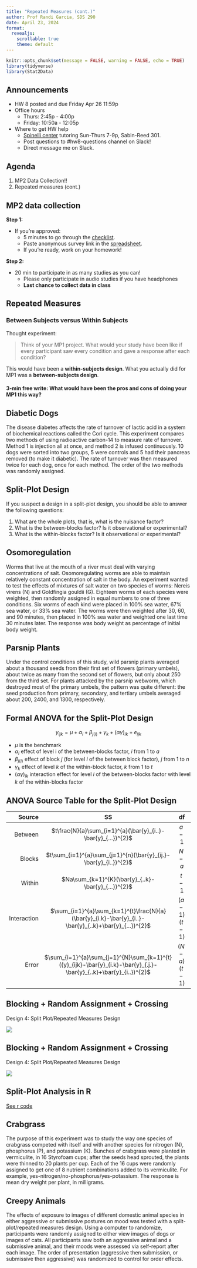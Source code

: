 ```yaml
---
title: "Repeated Measures (cont.)"
author: Prof Randi Garcia, SDS 290
date: April 23, 2024
format: 
  revealjs:
    scrollable: true
    theme: default
---
```


```r
knitr::opts_chunk$set(message = FALSE, warning = FALSE, echo = TRUE)
library(tidyverse)
library(Stat2Data)
```

## Announcements

-   HW 8 posted and due Friday Apr 26 11:59p
-   Office hours
    -   Thurs: 2:45p - 4:00p
    -   Friday: 10:50a - 12:05p
-   Where to get HW help
    -   [Spinelli center](https://www.smith.edu/qlc/tutoring.html) tutoring Sun-Thurs 7-9p, Sabin-Reed 301.
    -   Post questions to #hw8-questions channel on Slack!
    -   Direct message me on Slack.

## Agenda

1.  MP2 Data Collection!!
2.  Repeated measures (cont.)

## MP2 data collection

**Step 1:**

-   If you're approved:
    -   5 minutes to go through the [checklist](https://randilgarcia.github.io/sds290spring24/lectures/09_intro_to_blocking.html#/next-steps).
    -   Paste anonymous survey link in the [spreadsheet](https://docs.google.com/spreadsheets/d/1I-ugcxOiaXFEyQhE7jVys7cYBJ2gf9ycebU3hCm4Guo/edit#gid=0).
    -   If you're ready, work on your homework!

**Step 2:**

-   20 min to participate in as many studies as you can!
    -   Please only participate in audio studies if you have headphones
    -   **Last chance to collect data in class**

## Repeated Measures

### Between Subjects versus Within Subjects

Thought experiment:

> Think of your MP1 project. What would your study have been like if every participant saw every condition and gave a response after each condition?

This would have been a **within-subjects design**. What you actually did for MP1 was a **between-subjects design**.

#### 3-min free write: What would have been the pros and cons of doing your MP1 this way?

## Diabetic Dogs

The disease diabetes affects the rate of turnover of lactic acid in a system of biochemical reactions called the Cori cycle. This experiment compares two methods of using radioactive carbon-14 to measure rate of turnover. Method 1 is injection all at once, and method 2 is infused continuously. 10 dogs were sorted into two groups, 5 were controls and 5 had their pancreas removed (to make it diabetic). The rate of turnover was then measured twice for each dog, once for each method. The order of the two methods was randomly assigned.

## Split-Plot Design

If you suspect a design in a split-plot design, you should be able to answer the following questions:

1.  What are the whole plots, that is, what is the nuisance factor?
2.  What is the between-blocks factor? Is it observational or experimental?
3.  What is the within-blocks factor? Is it observational or experimental?

## Osomoregulation

Worms that live at the mouth of a river must deal with varying concentrations of salt. Osomoregulating worms are able to maintain relatively constant concentration of salt in the body. An experiment wanted to test the effects of mixtures of salt water on two species of worms: Nereis virens (N) and Goldfingia gouldii (G). Eighteen worms of each species were weighted, then randomly assigned in equal numbers to one of three conditions. Six worms of each kind were placed in 100% sea water, 67% sea water, or 33% sea water. The worms were then weighted after 30, 60, and 90 minutes, then placed in 100% sea water and weighted one last time 30 minutes later. The response was body weight as percentage of initial body weight.

## Parsnip Plants

Under the control conditions of this study, wild parsnip plants averaged about a thousand seeds from their first set of flowers (primary umbels), about twice as many from the second set of flowers, but only about 250 from the third set. For plants attacked by the parsnip webworm, which destroyed most of the primary umbels, the pattern was quite different: the seed production from primary, secondary, and tertiary umbels averaged about 200, 2400, and 1300, respectively.

## Formal ANOVA for the Split-Plot Design

$${y}_{ijk}={\mu}+{\alpha}_{i}+{\beta}_{j(i)}+{\gamma}_{k}+({\alpha\gamma})_{ik}+{e}_{ijk}$$

-   ${\mu}$ is the benchmark
-   ${\alpha}_{i}$ effect of level i of the between-blocks factor, $i$ from $1$ to $a$
-   ${\beta}_{j(i)}$ effect of block $j$ (for level $i$ of the between block factor), $j$ from $1$ to $n$
-   ${\gamma}_{k}$ effect of level $k$ of the within-block factor, $k$ from $1$ to $t$
-   $({\alpha\gamma})_{ik}$ interaction effect for level $i$ of the between-blocks factor with level $k$ of the within-blocks factor

## ANOVA Source Table for the Split-Plot Design

|      Source |                                                         SS                                                          |      df      |              MS               |              F               |
|--------------:|:-------------:|:-------------:|:-------------:|:-------------:|
|     Between |                            $t\frac{N}{a}\sum_{i=1}^{a}(\bar{y}_{i..}-\bar{y}_{...})^{2}$                            |    $a-1$     |  $\frac{{SS}_{A}}{{df}_{A}}$  | $\frac{{MS}_{A}}{{MS}_{B}}$  |
|      Blocks |                          $t\sum_{i=1}^{a}\sum_{j=1}^{n}(\bar{y}_{ij.}-\bar{y}_{i..})^{2}$                           |    $N-a$     |  $\frac{{SS}_{B}}{{df}_{B}}$  | $\frac{{MS}_{B}}{{MS}_{E}}$  |
|      Within |                                 $Na\sum_{k=1}^{K}(\bar{y}_{..k}-\bar{y}_{...})^{2}$                                 |    $t-1$     |  $\frac{{SS}_{T}}{{df}_{T}}$  | $\frac{{MS}_{T}}{{MS}_{E}}$  |
| Interaction |       $\sum_{i=1}^{a}\sum_{k=1}^{t}\frac{N}{a}(\bar{y}_{i.k}-\bar{y}_{i..}-\bar{y}_{..k}+\bar{y}_{...})^{2}$        | $(a-1)(t-1)$ | $\frac{{SS}_{AT}}{{df}_{AT}}$ | $\frac{{MS}_{AT}}{{MS}_{E}}$ |
|       Error | $\sum_{i=1}^{a}\sum_{j=1}^{N}\sum_{k=1}^{t}({y}_{ijk}-\bar{y}_{i.k}-\bar{y}_{.j.}-\bar{y}_{..k}+\bar{y}_{i..})^{2}$ | $(N-a)(t-1)$ |  $\frac{{SS}_{E}}{{df}_{E}}$  |                              |

## Blocking + Random Assignment + Crossing

Design 4: Split Plot/Repeated Measures Design

![](02_four_designs-figure/SP_RM_data.png)

## Blocking + Random Assignment + Crossing

Design 4: Split Plot/Repeated Measures Design

![](02_four_designs-figure/SP_RM_small.png)

## Split-Plot Analysis in R

[See r code](https://randilgarcia.github.io/sds290spring24/code/13_spitplot_design_inR.Rmd)

## Crabgrass

The purpose of this experiment was to study the way one species of crabgrass competed with itself and with another species for nitrogen (N), phosphorus (P), and potassium (K). Bunches of crabgrass were planted in vermiculite, in 16 Styrofoam cups; after the seeds head sprouted, the plants were thinned to 20 plants per cup. Each of the 16 cups were randomly assigned to get one of 8 nutrient combinations added to its vermiculite. For example, yes-nitrogen/no-phosphorus/yes-potassium. The response is mean dry weight per plant, in milligrams.

## Creepy Animals

The effects of exposure to images of different domestic animal species in either aggressive or submissive postures on mood was tested with a split-plot/repeated measures design. Using a computer to randomize, participants were randomly assigned to either view images of dogs or images of cats. All participants saw both an aggressive animal and a submissive animal, and their moods were assessed via self-report after each image. The order of presentation (aggressive then submission, or submissive then aggressive) was randomized to control for order effects.
